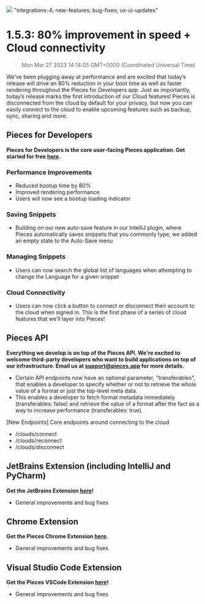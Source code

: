 ![](https://uploads-ssl.webflow.com/6143afec68f555387049efb3/630d699159d912a6dcb3c87d_ezgif_com-gif-maker8_5e88ff39a681dde84c881d857239651e_2000.png)
"integrations-4; new-features; bug-fixes; ux-ui-updates"
# 1.5.3: 80% improvement in speed + Cloud connectivity
> Mon Mar 27 2023 14:14:05 GMT+0000 (Coordinated Universal Time)

We’ve been plugging away at performance and are excited that today’s release will drive an 80% reduction in your boot time as well as faster rendering throughout the Pieces for Developers app.
Just as importantly, today’s release marks the first introduction of our Cloud features! Pieces is disconnected from the cloud by default for your privacy, but now you can easily connect to the cloud to enable upcoming features such as backup, sync, sharing and more.

## Pieces for Developers
**Pieces for Developers is the core user-facing Pieces application. Get started for free <a href="http://code.pieces.app/install" target="_blank" rel="noopener noreferrer">here</a>.**

### Performance Improvements
- Reduced bootup time by 80%
- Improved rendering performance
- Users will now see a bootup loading indicator
### Saving Snippets
- Building on our new auto-save feature in our IntelliJ plugin, where Pieces automatically saves snippets that you commonly type, we added an empty state to the Auto-Save menu
### Managing Snippets
- Users can now search the global list of languages when attempting to change the Language for a given snippet
### Cloud Connectivity
- Users can now click a button to connect or disconnect their account to the cloud when signed in. This is the first phase of a series of cloud features that we’ll layer into Pieces!
## Pieces API
**Everything we develop is on top of the Pieces API. We're excited to welcome third-party developers who want to build applications on top of our infrastructure. Email us at support@pieces.app for more details.**

- Certain API endpoints now have an optional parameter, &quot;transferables&quot;, that enables a developer to specify whether or not to retrieve the whole value of a format or just the top-level meta data.
- This enables a developer to fetch format metadata immediately (transferables: false) and retrieve the value of a format after the fact as a way to increase performance (transferables: true).

[New Endpoints] Core endpoints around connecting to the cloud

- /clouds/connect
- /clouds/reconnect
- /clouds/disconnect
## JetBrains Extension (including IntelliJ and PyCharm)
**Get the JetBrains Extension <a href="https://plugins.jetbrains.com/plugin/17328-pieces" target="_blank" rel="noopener noreferrer">here</a>!**

- General improvements and bug fixes

## Chrome Extension
**Get the Pieces Chrome Extension <a href="https://chrome.google.com/webstore/detail/pieces/igbgibhbfonhmjlechmeefimncpekepm?hl=en" target="_blank" rel="noopener noreferrer">here</a>.**

- General improvements and bug fixes

## Visual Studio Code Extension
**Get the Pieces VSCode Extension <a href="https://marketplace.visualstudio.com/items?itemName=MeshIntelligentTechnologiesInc.pieces-vscode" target="_blank" rel="noopener noreferrer">here</a>!**

- General improvements and bug fixes
